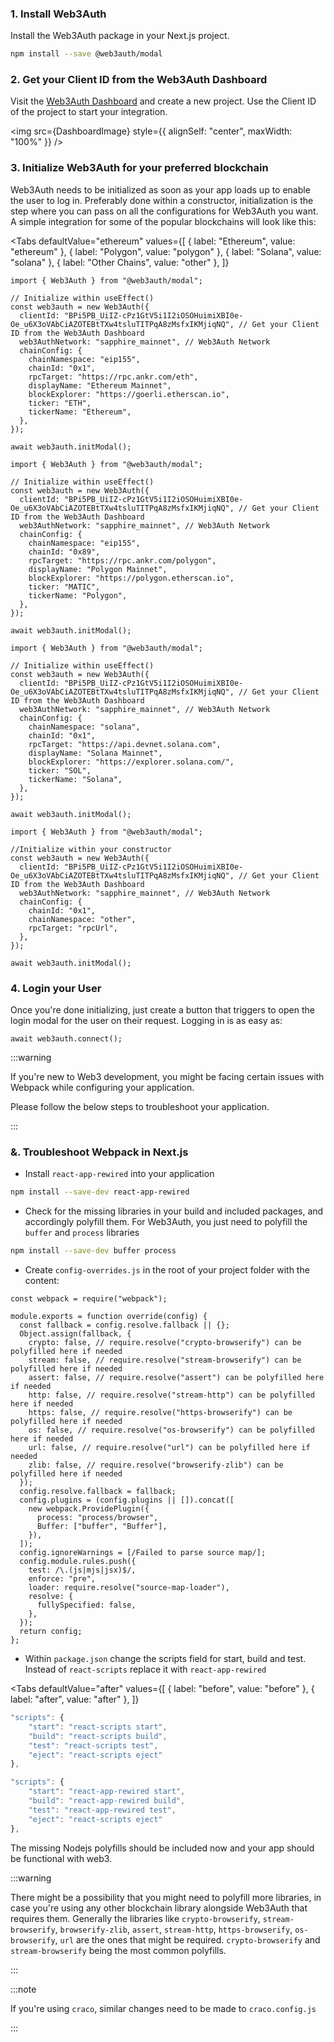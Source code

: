 
### 1. Install Web3Auth

Install the Web3Auth package in your Next.js project.

```bash npm2yarn
npm install --save @web3auth/modal
```

### 2. Get your Client ID from the Web3Auth Dashboard

Visit the [Web3Auth Dashboard](https://dashboard.web3auth.io) and create a new project. Use the Client ID of the project to start your integration.

<img src={DashboardImage} style={{ alignSelf: "center", maxWidth: "100%" }} />

### 3. Initialize Web3Auth for your preferred blockchain

Web3Auth needs to be initialized as soon as your app loads up to enable the user to log in. Preferably done within a constructor, initialization is
the step where you can pass on all the configurations for Web3Auth you want. A simple integration for some of the popular blockchains will look like
this:

<Tabs
  defaultValue="ethereum"
  values={[
    { label: "Ethereum", value: "ethereum" },
    { label: "Polygon", value: "polygon" },
    { label: "Solana", value: "solana" },
    { label: "Other Chains", value: "other" },
  ]}
>

<TabItem value="ethereum">

```tsx
import { Web3Auth } from "@web3auth/modal";

// Initialize within useEffect()
const web3auth = new Web3Auth({
  clientId: "BPi5PB_UiIZ-cPz1GtV5i1I2iOSOHuimiXBI0e-Oe_u6X3oVAbCiAZOTEBtTXw4tsluTITPqA8zMsfxIKMjiqNQ", // Get your Client ID from the Web3Auth Dashboard
  web3AuthNetwork: "sapphire_mainnet", // Web3Auth Network
  chainConfig: {
    chainNamespace: "eip155",
    chainId: "0x1",
    rpcTarget: "https://rpc.ankr.com/eth",
    displayName: "Ethereum Mainnet",
    blockExplorer: "https://goerli.etherscan.io",
    ticker: "ETH",
    tickerName: "Ethereum",
  },
});

await web3auth.initModal();
```

</TabItem>

<TabItem value="polygon">

```tsx
import { Web3Auth } from "@web3auth/modal";

// Initialize within useEffect()
const web3auth = new Web3Auth({
  clientId: "BPi5PB_UiIZ-cPz1GtV5i1I2iOSOHuimiXBI0e-Oe_u6X3oVAbCiAZOTEBtTXw4tsluTITPqA8zMsfxIKMjiqNQ", // Get your Client ID from the Web3Auth Dashboard
  web3AuthNetwork: "sapphire_mainnet", // Web3Auth Network
  chainConfig: {
    chainNamespace: "eip155",
    chainId: "0x89",
    rpcTarget: "https://rpc.ankr.com/polygon",
    displayName: "Polygon Mainnet",
    blockExplorer: "https://polygon.etherscan.io",
    ticker: "MATIC",
    tickerName: "Polygon",
  },
});

await web3auth.initModal();
```

</TabItem>

<TabItem value="solana">

```tsx
import { Web3Auth } from "@web3auth/modal";

// Initialize within useEffect()
const web3auth = new Web3Auth({
  clientId: "BPi5PB_UiIZ-cPz1GtV5i1I2iOSOHuimiXBI0e-Oe_u6X3oVAbCiAZOTEBtTXw4tsluTITPqA8zMsfxIKMjiqNQ", // Get your Client ID from the Web3Auth Dashboard
  web3AuthNetwork: "sapphire_mainnet", // Web3Auth Network
  chainConfig: {
    chainNamespace: "solana",
    chainId: "0x1",
    rpcTarget: "https://api.devnet.solana.com",
    displayName: "Solana Mainnet",
    blockExplorer: "https://explorer.solana.com/",
    ticker: "SOL",
    tickerName: "Solana",
  },
});

await web3auth.initModal();
```

</TabItem>

<TabItem value="other">

```tsx
import { Web3Auth } from "@web3auth/modal";

//Initialize within your constructor
const web3auth = new Web3Auth({
  clientId: "BPi5PB_UiIZ-cPz1GtV5i1I2iOSOHuimiXBI0e-Oe_u6X3oVAbCiAZOTEBtTXw4tsluTITPqA8zMsfxIKMjiqNQ", // Get your Client ID from the Web3Auth Dashboard
  web3AuthNetwork: "sapphire_mainnet", // Web3Auth Network
  chainConfig: {
    chainId: "0x1",
    chainNamespace: "other",
    rpcTarget: "rpcUrl",
  },
});

await web3auth.initModal();
```

</TabItem>

</Tabs>

### 4. Login your User

Once you're done initializing, just create a button that triggers to open the login modal for the user on their request. Logging in is as easy as:

```tsx
await web3auth.connect();
```

:::warning

If you're new to Web3 development, you might be facing certain issues with Webpack while configuring your application.

Please follow the below steps to troubleshoot your application.

:::

### &. Troubleshoot Webpack in Next.js

- Install `react-app-rewired` into your application

```bash npm2yarn
npm install --save-dev react-app-rewired
```

- Check for the missing libraries in your build and included packages, and accordingly polyfill them. For Web3Auth, you just need to polyfill the
  `buffer` and `process` libraries

```bash npm2yarn
npm install --save-dev buffer process
```

- Create `config-overrides.js` in the root of your project folder with the content:

```tsx
const webpack = require("webpack");

module.exports = function override(config) {
  const fallback = config.resolve.fallback || {};
  Object.assign(fallback, {
    crypto: false, // require.resolve("crypto-browserify") can be polyfilled here if needed
    stream: false, // require.resolve("stream-browserify") can be polyfilled here if needed
    assert: false, // require.resolve("assert") can be polyfilled here if needed
    http: false, // require.resolve("stream-http") can be polyfilled here if needed
    https: false, // require.resolve("https-browserify") can be polyfilled here if needed
    os: false, // require.resolve("os-browserify") can be polyfilled here if needed
    url: false, // require.resolve("url") can be polyfilled here if needed
    zlib: false, // require.resolve("browserify-zlib") can be polyfilled here if needed
  });
  config.resolve.fallback = fallback;
  config.plugins = (config.plugins || []).concat([
    new webpack.ProvidePlugin({
      process: "process/browser",
      Buffer: ["buffer", "Buffer"],
    }),
  ]);
  config.ignoreWarnings = [/Failed to parse source map/];
  config.module.rules.push({
    test: /\.(js|mjs|jsx)$/,
    enforce: "pre",
    loader: require.resolve("source-map-loader"),
    resolve: {
      fullySpecified: false,
    },
  });
  return config;
};
```

- Within `package.json` change the scripts field for start, build and test. Instead of `react-scripts` replace it with `react-app-rewired`

<Tabs
  defaultValue="after"
  values={[
    { label: "before", value: "before" },
    { label: "after", value: "after" },
]}
>

<TabItem value="before">

```typescript
"scripts": {
    "start": "react-scripts start",
    "build": "react-scripts build",
    "test": "react-scripts test",
    "eject": "react-scripts eject"
},
```

</TabItem>

<TabItem value="after">

```typescript
"scripts": {
    "start": "react-app-rewired start",
    "build": "react-app-rewired build",
    "test": "react-app-rewired test",
    "eject": "react-scripts eject"
},
```

</TabItem>

</Tabs>

The missing Nodejs polyfills should be included now and your app should be functional with web3.

:::warning

There might be a possibility that you might need to polyfill more libraries, in case you're using any other blockchain library alongside Web3Auth that
requires them. Generally the libraries like `crypto-browserify`, `stream-browserify`, `browserify-zlib`, `assert`, `stream-http`, `https-browserify`,
`os-browserify`, `url` are the ones that might be required. `crypto-browserify` and `stream-browserify` being the most common polyfills.

:::

:::note

If you're using `craco`, similar changes need to be made to `craco.config.js`

:::
